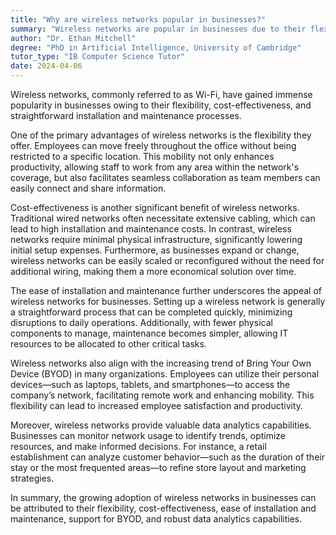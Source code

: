 ```yaml
---
title: "Why are wireless networks popular in businesses?"
summary: "Wireless networks are popular in businesses due to their flexibility, cost-effectiveness, and ease of installation and maintenance."
author: "Dr. Ethan Mitchell"
degree: "PhD in Artificial Intelligence, University of Cambridge"
tutor_type: "IB Computer Science Tutor"
date: 2024-04-06
---
```


Wireless networks, commonly referred to as Wi-Fi, have gained immense popularity in businesses owing to their flexibility, cost-effectiveness, and straightforward installation and maintenance processes.

One of the primary advantages of wireless networks is the flexibility they offer. Employees can move freely throughout the office without being restricted to a specific location. This mobility not only enhances productivity, allowing staff to work from any area within the network's coverage, but also facilitates seamless collaboration as team members can easily connect and share information.

Cost-effectiveness is another significant benefit of wireless networks. Traditional wired networks often necessitate extensive cabling, which can lead to high installation and maintenance costs. In contrast, wireless networks require minimal physical infrastructure, significantly lowering initial setup expenses. Furthermore, as businesses expand or change, wireless networks can be easily scaled or reconfigured without the need for additional wiring, making them a more economical solution over time.

The ease of installation and maintenance further underscores the appeal of wireless networks for businesses. Setting up a wireless network is generally a straightforward process that can be completed quickly, minimizing disruptions to daily operations. Additionally, with fewer physical components to manage, maintenance becomes simpler, allowing IT resources to be allocated to other critical tasks.

Wireless networks also align with the increasing trend of Bring Your Own Device (BYOD) in many organizations. Employees can utilize their personal devices—such as laptops, tablets, and smartphones—to access the company’s network, facilitating remote work and enhancing mobility. This flexibility can lead to increased employee satisfaction and productivity.

Moreover, wireless networks provide valuable data analytics capabilities. Businesses can monitor network usage to identify trends, optimize resources, and make informed decisions. For instance, a retail establishment can analyze customer behavior—such as the duration of their stay or the most frequented areas—to refine store layout and marketing strategies.

In summary, the growing adoption of wireless networks in businesses can be attributed to their flexibility, cost-effectiveness, ease of installation and maintenance, support for BYOD, and robust data analytics capabilities.
    